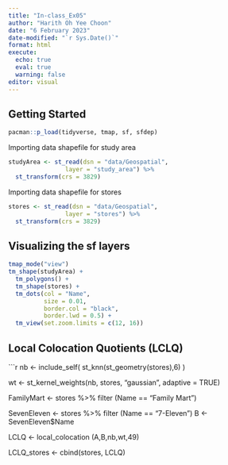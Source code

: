 ```yaml
---
title: "In-class_Ex05"
author: "Harith Oh Yee Choon"
date: "6 February 2023"
date-modified: "`r Sys.Date()`"
format: html
execute: 
  echo: true
  eval: true
  warning: false
editor: visual
---
```


## **Getting Started**

```r
pacman::p_load(tidyverse, tmap, sf, sfdep)
```

Importing data shapefile for study area

```r
studyArea <- st_read(dsn = "data/Geospatial", 
                layer = "study_area") %>%
  st_transform(crs = 3829)
```


Importing data shapefile for stores

```r
stores <- st_read(dsn = "data/Geospatial", 
                layer = "stores") %>%
  st_transform(crs = 3829)
```

## Visualizing the sf layers

```r
tmap_mode("view")
tm_shape(studyArea) +
  tm_polygons() +
  tm_shape(stores) +
  tm_dots(col = "Name", 
          size = 0.01,
          border.col = "black",
          border.lwd = 0.5) +
  tm_view(set.zoom.limits = c(12, 16))
```

## Local Colocation Quotients (LCLQ)

```r
nb <- include_self(
  st_knn(st_geometry(stores),6)
)

wt <- st_kernel_weights(nb,
                        stores,
                        "gaussian",
                        adaptive = TRUE)

FamilyMart <- stores %>%
  filter (Name == "Family Mart")

SevenEleven <- stores %>%
  filter (Name == "7-Eleven")
B <- SevenEleven$Name

LCLQ <- local_colocation (A,B,nb,wt,49)

LCLQ_stores <- cbind(stores, LCLQ)



